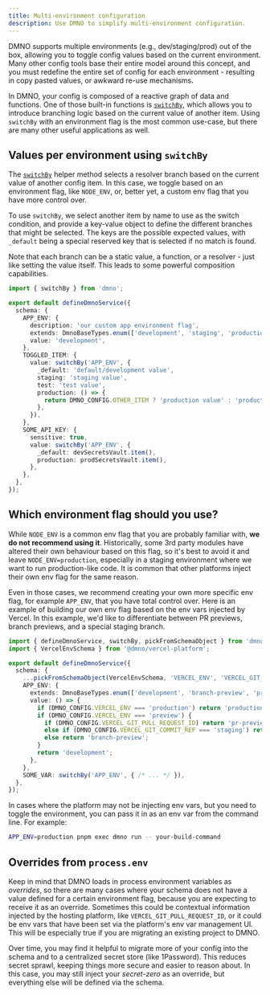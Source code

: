 ```yaml
---
title: Multi-environment configuration
description: Use DMNO to simplify multi-environment configuration.
---
```


DMNO supports multiple environments (e.g., dev/staging/prod) out of the box, allowing you to toggle config values based on the current environment. Many other config tools base their entire model around this concept, and you must redefine the entire set of config for each environment - resulting in copy pasted values, or awkward re-use mechanisms.

In DMNO, your config is composed of a reactive graph of data and functions. One of those built-in functions is [`switchBy`](/docs/reference/helper-methods/#switchby), which allows you to introduce branching logic based on the current value of another item. Using `switchBy` with an environment flag is the most common use-case, but there are many other useful applications as well.

## Values per environment using `switchBy`

The [`switchBy`](/docs/reference/helper-methods/#switchby) helper method selects a resolver branch based on the current value of another config item. In this case, we toggle based on an environment flag, like `NODE_ENV`, or, better yet, a custom env flag that you have more control over.

To use `switchBy`, we select another item by name to use as the switch condition, and provide a key-value object to define the different branches that might be selected. The keys are the possible expected values, with `_default` being a special reserved key that is selected if no match is found.

Note that each branch can be a static value, a function, or a resolver - just like setting the value itself. This leads to some powerful composition capabilities.

```typescript
import { switchBy } from 'dmno';

export default defineDmnoService({
  schema: {
    APP_ENV: {
      description: 'our custom app environment flag',
      extends: DmnoBaseTypes.enum(['development', 'staging', 'production', 'test']),
      value: 'development',
    },
    TOGGLED_ITEM: {
      value: switchBy('APP_ENV', {
        _default: 'default/development value',
        staging: 'staging value',
        test: 'test value',
        production: () => {
          return DMNO_CONFIG.OTHER_ITEM ? 'production value' : 'production value 2';
        },
      }),
    },
    SOME_API_KEY: {
      sensitive: true,
      value: switchBy('APP_ENV', {
        _default: devSecretsVault.item(),
        production: prodSecretsVault.item(),
      },
    },
  },
});
```

## Which environment flag should you use?

While `NODE_ENV` is a common env flag that you are probably familiar with, **we do not recommend using it**. Historically, some 3rd party modules have altered their own behaviour based on this flag, so it's best to avoid it and leave `NODE_ENV=production`, especially in a staging environment where we want to run production-like code. It is common that other platforms inject their own env flag for the same reason.

Even in those cases, we recommend creating your own more specific env flag, for example `APP_ENV`, that you have total control over. Here is an example of building our own env flag based on the env vars injected by Vercel. In this example, we'd like to differentiate between PR previews, branch previews, and a special staging branch.

```ts title='.dmno/config.mts'
import { defineDmnoService, switchBy, pickFromSchemaObject } from 'dmno';
import { VercelEnvSchema } from '@dmno/vercel-platform';

export default defineDmnoService({
  schema: {
    ...pickFromSchemaObject(VercelEnvSchema, 'VERCEL_ENV', 'VERCEL_GIT_COMMIT_REF'),
    APP_ENV: {
      extends: DmnoBaseTypes.enum(['development', 'branch-preview', 'pr-preview', 'staging', 'production', 'test']),
      value: () => {
        if (DMNO_CONFIG.VERCEL_ENV === 'production') return 'production';
        if (DMNO_CONFIG.VERCEL_ENV === 'preview') {
          if (DMNO_CONFIG.VERCEL_GIT_PULL_REQUEST_ID) return 'pr-preview';
          else if (DMNO_CONFIG.VERCEL_GIT_COMMIT_REF === 'staging') return 'staging';
          else return 'branch-preview';
        }
        return 'development';
      },
    },
    SOME_VAR: switchBy('APP_ENV', { /* ... */ }),
  },
});
```

In cases where the platform may not be injecting env vars, but you need to toggle the environment, you can pass it in as an env var from the command line. For example:

```bash
APP_ENV=production pnpm exec dmno run -- your-build-command
```

## Overrides from `process.env`

Keep in mind that DMNO loads in process environment variables as _overrides_, so there are many cases where your schema does not have a value defined for a certain environment flag, because you are expecting to receive it as an override. Sometimes this could be contextual information injected by the hosting platform, like `VERCEL_GIT_PULL_REQUEST_ID`, or it could be env vars that have been set via the platform's env var management UI. This will be especially true if you are migrating an existing project to DMNO.

Over time, you may find it helpful to migrate more of your config into the schema and to a centralized secret store (like 1Password). This reduces secret sprawl, keeping things more secure and easier to reason about. In this case, you may still inject your _secret-zero_ as an override, but everything else will be defined via the schema.
